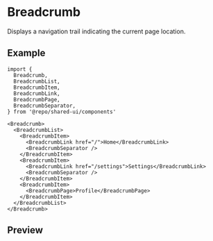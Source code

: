 
<Meta of={Stories} />

# Breadcrumb

Displays a navigation trail indicating the current page location.

## Example

```tsx
import {
  Breadcrumb,
  BreadcrumbList,
  BreadcrumbItem,
  BreadcrumbLink,
  BreadcrumbPage,
  BreadcrumbSeparator,
} from '@repo/shared-ui/components'

<Breadcrumb>
  <BreadcrumbList>
    <BreadcrumbItem>
      <BreadcrumbLink href="/">Home</BreadcrumbLink>
      <BreadcrumbSeparator />
    </BreadcrumbItem>
    <BreadcrumbItem>
      <BreadcrumbLink href="/settings">Settings</BreadcrumbLink>
      <BreadcrumbSeparator />
    </BreadcrumbItem>
    <BreadcrumbItem>
      <BreadcrumbPage>Profile</BreadcrumbPage>
    </BreadcrumbItem>
  </BreadcrumbList>
</Breadcrumb>
```

## Preview

<Primary />
